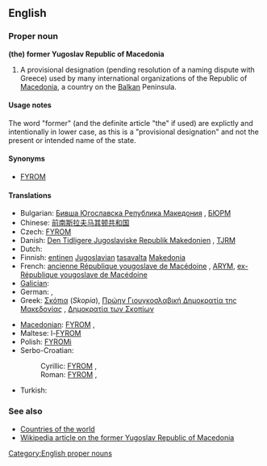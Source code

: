 ==English==

===Proper noun===
'''(the) former Yugoslav Republic of Macedonia'''

# A provisional designation (pending resolution of a naming dispute with Greece) used by many international organizations of the Republic of [[Macedonia]], a country on the [[Balkan]] Peninsula.

====Usage notes====

The word "former" (and the definite article "the" if used) are explictly and intentionally in lower case, as this is a "provisional designation" and not the present or intended name of the state.

====Synonyms====
* [[FYROM]]

====Translations====
{{trans-top|Republic of Macedonia}}
* Bulgarian: [[Бивша Югославска Република Македония]] {{f}}, [[БЮРМ]]
* Chinese: [[前南斯拉夫马其顿共和国]]
* Czech: [[FYROM]]
* Danish: [[Den Tidligere Jugoslaviske Republik Makedonien]] {{c}}, [[TJRM]]
* Dutch: {{t-|nl|FYROM}}
* Finnish: [[entinen]] [[Jugoslavia|Jugoslavian]] [[tasavalta]] [[Makedonia]]
* French: [[ancienne République yougoslave de Macédoine]] {{f}}, [[ARYM]], [[ex-République yougoslave de Macédoine]] {{f}}
* [[Galician]]: {{t|gl| Antiga República Iugoslava da Macedonia|f|xs=Galician}}
* German: {{t+|de|Ehemalige Jugoslawische Republik Mazedonien|f}}, {{t-|de|EJRM}}
* Greek: [[Σκόπια]] (''Skopia''), [[Πρώην Γιουγκοσλαβική Δημοκρατία της Μακεδονίας]] {{f}}, [[Δημοκρατία των Σκοπίων]] {{f}}
{{trans-mid}}
* [[Macedonian]]: [[FYROM]] {{f}}, 
* Maltese: l-[[FYROM]]
* Polish: [[FYROMi]] {{f}}
* Serbo-Croatian:
*: Cyrillic: [[FYROM]] {{f}}, 
*: Roman: [[FYROM]] {{f}}, 
* Turkish: {{t+|tr|FYROM}}
{{trans-bottom}}

===See also===
* [[Appendix:Countries of the world|Countries of the world]]
* [[w:Former_Yugoslav_Republic_of_Macedonia|Wikipedia article on the former Yugoslav Republic of Macedonia]]

[[Category:English proper nouns]]